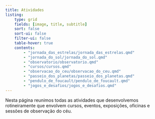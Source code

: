 ```yaml
---
title: Atividades
listing:
    type: grid
    fields: [image, title, subtitle]
    sort: false
    sort-ui: false
    filter-ui: false
    table-hover: true
    contents:
        - "jornada_das_estrelas/jornada_das_estrelas.qmd"
        - "jornada_do_sol/jornada_do_sol.qmd"        
        - "observatorio/observatorio.qmd"
        - "cursos/cursos.qmd"        
        - "observacao_do_ceu/observacao_do_ceu.qmd"
        - "passeio_dos_planetas/passeio_dos_planetas.qmd"
        - "pendulo_de_foucault/pendulo_de_foucault.qmd"
        - "jogos_e_desafios/jogos_e_desafios.qmd"
---
```


Nesta página reunimos todas as atividades que desenvolvemos rotineiramente que envolvem cursos, eventos, exposições, oficinas e sessões de observação do céu.